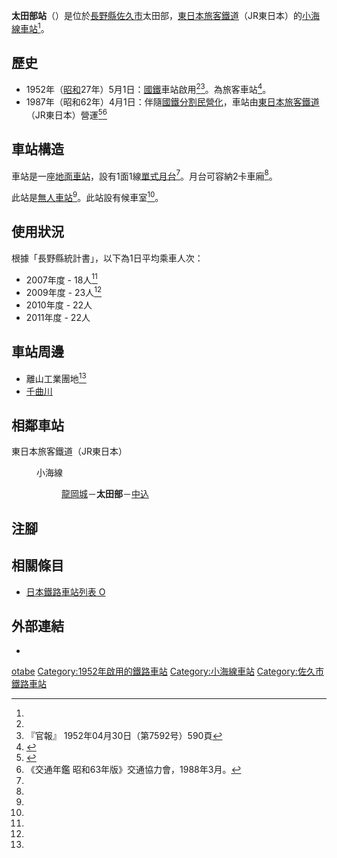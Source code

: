 {{NoteTA
|T=zh-hans:太田部站;zh-hk:太田部站;zh-tw:太田部車站;
|1=zh-hans:太田部站;zh-hk:太田部站;zh-tw:太田部車站;
}}
{{Infobox station
|公司色 = green
|站名 = 太田部
|圖片 = ootabe eki.jpg
|圖片說明 = 月台（2007年10月）
|日文原名 = 太田部
|平假名 = おおたべ
|羅馬拼音 = Ōtabe
|副站名 = 
|電報略號 = オオ<ref name="nagano-zeneki">{{Cite book|author=信濃毎日新聞社出版部 |title=長野県鉄道全駅 増補改訂版 |publisher=信濃毎日新聞社 |date=2011-07-24 |isbn=9784784071647 |page=143|language=ja}}</ref>
|所在地 = {{JPN}}[[長野縣|長野縣]][[佐久市|佐久市]]太田部<ref name="nagano-zeneki"/>
|座標 = {{coord|36|13|14.05|N|138|29|14.86|E|type:railwaystation_region:JP-24|display=inline,title}}
|車站構造 = [[地面車站|地面車站]]
|月台配置 = 1面1線<ref name="nagano-zeneki"/>
|啟用年月日 = 1952年（[[昭和|昭和]]27年）5月1日<ref name="nagano-zeneki"/>
|廢站年月日 = 
|乘客人數 = 22
|上下車人次 = 
|統計年度 = 2011
|轉車 = 
|全寬備註 = [[無人車站|無人車站]]<ref name="nagano-zeneki"/><br>海拔：685.9米<ref name="nagano-zeneki"/>
|adjacent = {{Adjacent stations|system=東日本旅客鐵道|line=小海線|left=龍岡城|right=中込|note-left=2.0km|note-mid=距離[[小淵澤站|小淵澤]]64.1km|note-right=1.4km}}
}}
'''太田部站'''（{{jpn|j=太田部駅|hg=おおたべえき|rm=Ōtabe eki|f=y}}）是位於[[長野縣|長野縣]][[佐久市|佐久市]]太田部，[[東日本旅客鐵道|東日本旅客鐵道]]（JR東日本）的[[小海線|小海線]][[鐵路車站|車站]]<ref name="nagano-zeneki"/>。

== 歷史 ==
* 1952年（[[昭和|昭和]]27年）5月1日：[[日本國有鐵道|國鐵]]車站啟用<ref name="nagano-zeneki"/><ref>『官報』 1952年04月30日（第7592号）590頁</ref>。為旅客車站<ref name="zeneki12">{{Cite book|title =週刊 JR全駅・全車両基地 |publisher = {{Translink|ja|朝日新聞出版}} |series=週刊朝日百科 |volume  =12号 大宮駅・野辺山駅・川原湯温泉駅ほか92駅 |date =2012-10-28 |page =27 |language=ja}}</ref>。
* 1987年（昭和62年）4月1日：伴隨[[國鐵分割民營化|國鐵分割民營化]]，車站由[[東日本旅客鐵道|東日本旅客鐵道]]（JR東日本）營運<ref name="sone03">{{Cite book|author={{Translink|ja|曽根悟|曾根悟}}（監修） |title=週刊 歴史でめぐる鉄道全路線 国鉄・JR |editor=朝日新聞出版分冊百科編集部（編集） |publisher={{Translink|ja|朝日新聞出版}} |series=週刊朝日百科 |volume=3号 飯田線・身延線・小海線 |date=2009-07-26 |page=27 |language=ja}}</ref><ref name="trafic-yearbook-1988">《交通年鑑 昭和63年版》交通協力會，1988年3月。</ref>

== 車站構造 ==
車站是一座[[地面車站|地面車站]]，設有1面1線[[單式月台|單式月台]]<ref name="nagano-zeneki"/>。月台可容納2卡車廂<ref name="zeneki12"/>。

此站是[[無人車站|無人車站]]<ref name="nagano-zeneki"/>。此站設有候車室<ref name="zeneki12"/>。

== 使用狀況 ==
根據「長野縣統計書」，以下為1日平均乘車人次：
* 2007年度 - 18人<ref name="nagano-zeneki"/>
* 2009年度 - 23人<ref name="nagano-zeneki"/>
* 2010年度 - 22人
* 2011年度 - 22人

== 車站周邊 ==
* 離山工業團地<ref name="nagano-zeneki"/>
* [[信濃川|千曲川]]

== 相鄰車站 ==
; 東日本旅客鐵道（JR東日本）
: {{Color|green|■}}小海線
:: [[龍岡城站|龍岡城]]－'''太田部'''－[[中込站|中込]]
== 注腳 ==
{{Reflist}}
== 相關條目 ==
{{commonscat|Ōtabe Station}}
* [[日本鐵路車站列表_O|日本鐵路車站列表 O]]
== 外部連結 ==
*{{外部連結/JR東日本車站|329|太田部}}{{ja icon}}
{{小海線}}
{{DEFAULTSORT:Otabe}}
[[Category:日本鐵路車站_O|otabe]]
[[Category:1952年啟用的鐵路車站|Category:1952年啟用的鐵路車站]]
[[Category:小海線車站|Category:小海線車站]]
[[Category:佐久市鐵路車站|Category:佐久市鐵路車站]]